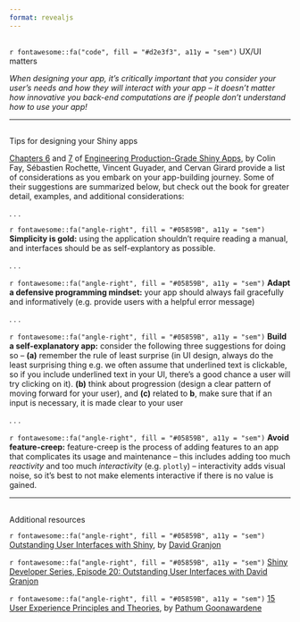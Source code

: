 ```yaml
---
format: revealjs
---
```


##  {#UX-UI data-menu-title="~~~ UX/UI Design ~~~" background="#053660"}

<div class="page-center vertical-center">
<p class="custom-subtitle bottombr">`r fontawesome::fa("code", fill = "#d2e3f3", a11y = "sem")` UX/UI matters</p>
<p class="caption-text">*When designing your app, it's critically important that you consider your user's needs and how they will interact with your app -- it doesn't matter how innovative you back-end computations are if people don't understand how to use your app!*</p>
</div>

---

##  {#UX-UI-design-tips data-menu-title="Tips for UX/UI design"}

<div class="slide-title">Tips for designing your Shiny apps</div>

<p class="body-text">[Chapters 6](https://engineering-shiny.org/ux-matters.html) and [7](https://engineering-shiny.org/dont-rush-into-coding.html) of [Engineering Production-Grade Shiny Apps](https://engineering-shiny.org/index.html), by Colin Fay, Sébastien Rochette, Vincent Guyader, and Cervan Girard provide a list of considerations as you embark on your app-building journey. Some of their suggestions are summarized below, but check out the book for greater detail, examples, and additional considerations:</p>

. . . 

<p class="small-text">`r fontawesome::fa("angle-right", fill = "#05859B", a11y = "sem")` **Simplicity is gold:** using the application shouldn't require reading a manual, and interfaces should be as self-explantory as possible.</p>

. . . 

<p class="small-text">`r fontawesome::fa("angle-right", fill = "#05859B", a11y = "sem")` **Adapt a defensive programming mindset:** your app should always fail gracefully and informatively (e.g. provide users with a helpful error message)</p>

. . . 

<p class="small-text">`r fontawesome::fa("angle-right", fill = "#05859B", a11y = "sem")` **Build a self-explanatory app:** consider the following three suggestions for doing so -- **(a)** remember the rule of least surprise (in UI design, always do the least surprising thing e.g. we often assume that underlined text is clickable, so if you include underlined text in your UI, there's a good chance a user will try clicking on it). **(b)** think about progression (design a clear pattern of moving forward for your user), and **(c)** related to **b**, make sure that if an input is necessary, it is made clear to your user</p>

. . . 

<p class="small-text">`r fontawesome::fa("angle-right", fill = "#05859B", a11y = "sem")` **Avoid feature-creep:** feature-creep is the process of adding features to an app that complicates its usage and maintenance -- this includes adding too much *reactivity* and too much *interactivity* (e.g. `plotly`) -- interactivity adds visual noise, so it's best to not make elements interactive if there is no value is gained.</p> 

---

##  {#UX-UI-resources data-menu-title="UX/UI resources"}

<div class="slide-title">Additional resources</div>

<p class="body-text topbr">`r fontawesome::fa("angle-right", fill = "#05859B", a11y = "sem")` [Outstanding User Interfaces with Shiny](https://unleash-shiny.rinterface.com/index.html), by [David Granjon](https://divadnojnarg.github.io/)</p>

<p class="body-text topbr">`r fontawesome::fa("angle-right", fill = "#05859B", a11y = "sem")` [Shiny Developer Series, Episode 20: Outstanding User Interfaces with David Granjon](https://www.youtube.com/watch?v=mxvMaoXOm70)</p>

<p class="body-text topbr">`r fontawesome::fa("angle-right", fill = "#05859B", a11y = "sem")` [15 User Experience Principles and Theories](https://pathumpmgux.medium.com/15-user-experience-principles-and-theories-80f19877bd5), by [Pathum Goonawardene](https://pathumpmgux.medium.com/)</p>
